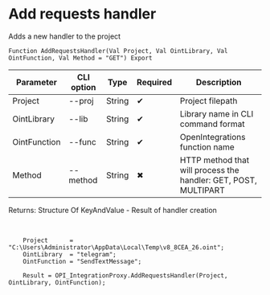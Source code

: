 ﻿---
sidebar_position: 2
---


# Add requests handler
 Adds a new handler to the project



`Function AddRequestsHandler(Val Project, Val OintLibrary, Val OintFunction, Val Method = "GET") Export`

  | Parameter | CLI option | Type | Required | Description |
  |-|-|-|-|-|
  | Project | --proj | String | &#x2714; | Project filepath |
  | OintLibrary | --lib | String | &#x2714; | Library name in CLI command format |
  | OintFunction | --func | String | &#x2714; | OpenIntegrations function name |
  | Method | --method | String | &#x2716; | HTTP method that will process the handler: GET, POST, MULTIPART |

  
  Returns:  Structure Of KeyAndValue - Result of handler creation

<br/>




```bsl title="1C:Enterprise/OneScript code example"
    Project      = "C:\Users\Administrator\AppData\Local\Temp\v8_8CEA_26.oint";
    OintLibrary  = "telegram";
    OintFunction = "SendTextMessage";

    Result = OPI_IntegrationProxy.AddRequestsHandler(Project, OintLibrary, OintFunction);
```
 




